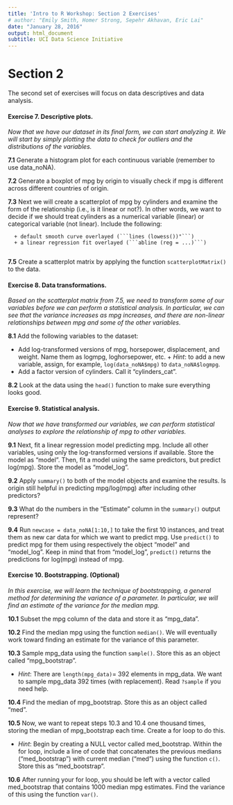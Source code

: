 ```yaml
---
title: 'Intro to R Workshop: Section 2 Exercises'
# author: "Emily Smith, Homer Strong, Sepehr Akhavan, Eric Lai"
date: "January 28, 2016"
output: html_document
subtitle: UCI Data Science Initiative
---
```


# **Section 2**

The second set of exercises will focus on data descriptives and data analysis. 

#### Exercise 7. Descriptive plots. 

*Now that we have our dataset in its final form, we can start analyzing it. We will start by simply plotting the data to check for outliers and the distributions of the variables.* 

**7.1** Generate a histogram plot for each continuous variable (remember to use data_noNA). 

**7.2** Generate a boxplot of mpg by origin to visually check if mpg is different across different countries of origin. 

**7.3** Next we will create a scatterplot of mpg by cylinders and examine the form of the relationship (i.e., is it linear or not?). In other words, we want to decide if we should treat cylinders as a numerical variable (linear) or categorical variable (not linear). Include the following:

      + default smooth curve overlayed (```lines (lowess())"```)
      + a linear regression fit overlayed (```abline (reg = ...)```)
      
**7.5** Create a scatterplot matrix by applying the function ```scatterplotMatrix()``` to the data.


#### Exercise 8. Data transformations. 

*Based on the scatterplot matrix from 7.5, we need to transform some of our variables before we can perform a statistical analysis. In particular, we can see that the variance increases as mpg increases, and there are non-linear relationships between mpg and some of the other variables.* 

**8.1** Add the following variables to the dataset: 

* Add log-transformed versions of mpg, horsepower, displacement, and weight. Name them as logmpg, loghorsepower, etc.
      + *Hint*: to add a new variable, assign, for example, ```log(data_noNA$mpg)``` to ```data_noNA$logmpg```. 
* Add a factor version of cylinders. Call it "cylinders_cat". 

**8.2** Look at the data using the ```head()``` function to make sure everything looks good.

#### Exercise 9. Statistical analysis.

*Now that we have transformed our variables, we can perform statistical analyses to explore the relationship of mpg to other variables.*

**9.1** Next, fit a linear regression model predicting mpg. Include all other variables, using only the log-transformed versions if available. Store the model as "model". Then, fit a model using the same predictors, but predict log(mpg). Store the model as "model_log".

**9.2** Apply ```summary()``` to both of the model objects and examine the results. Is origin still helpful in predicting mpg/log(mpg) after including other predictors?

**9.3** What do the numbers in the "Estimate" column in the ```summary()``` output  represent? 

**9.4** Run ```newcase = data_noNA[1:10,]``` to take the first 10 instances, and treat them as new car data for which we want to predict mpg. Use ```predict()``` to predict mpg for them using respectively the object "model" and "model_log". Keep in mind that from "model_log", ```predict()``` returns the predictions for log(mpg) instead of mpg. 



#### Exercise 10. Bootstrapping. (Optional)

*In this exercise, we will learn the technique of bootstrapping, a general method for determining the variance of a parameter. In particular, we will find an estimate of the variance for the median mpg.*

**10.1** Subset the mpg column of the data and store it as "mpg_data". 

**10.2** Find the median mpg using the function ```median()```. We will eventually work toward finding an estimate for the variance of this parameter. 

**10.3** Sample mpg_data using the function ```sample()```. Store this as an object called "mpg_bootstrap". 

* *Hint*: There are ```length(mpg_data)```= 392 elements in mpg_data. We want to sample mpg_data 392 times (with replacement). Read ```?sample``` if you need help.

**10.4** Find the median of mpg_bootstrap. Store this as an object called "med".  

**10.5** Now, we want to repeat steps 10.3 and 10.4 one thousand times, storing the median of mpg_bootstrap each time. Create a for loop to do this. 

* *Hint*: Begin by creating a NULL vector called med_bootstrap. Within the for loop, include a line of code that concatenates the previous medians ("med_bootstrap") with current median ("med") using the function ```c()```. Store this as "med_bootstrap". 

**10.6** After running your for loop, you should be left with a vector called med_bootstrap that contains 1000 median mpg estimates. Find the variance of this using the function ```var()```. 
